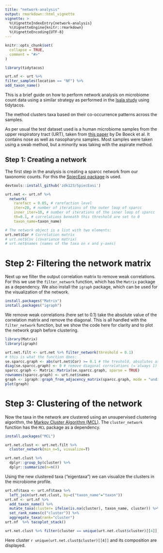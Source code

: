 ```yaml
---
title: "network-analysis"
output: rmarkdown::html_vignette
vignette: >
  %\VignetteIndexEntry{network-analysis}
  %\VignetteEngine{knitr::rmarkdown}
  %\VignetteEncoding{UTF-8}
---
```


```r
knitr::opts_chunk$set(
  collapse = TRUE,
  comment = "#>"
)
```

```r
library(tidytacos)

urt.nf <- urt %>% 
filter_samples(location == "NF") %>%
add_taxon_name() 

```

This is a brief guide on how to perform network analysis on microbiome
count data using a similar strategy as performed in the [Isala study](https://www.nature.com/articles/s41564-023-01500-0) using tidytacos. 

The method clusters taxa based on their co-occurrence patterns across the samples. 

As per usual the test dataset used is a human microbiome samples from the upper respiratory
tract (URT), taken from [this
paper](https://www.frontiersin.org/articles/10.3389/fmicb.2017.02372/full)
by De Boeck et al. It contains nose as well as nasopharynx samples. Most
samples were taken using a swab method, but a minority was taking with
the aspirate method.

## Step 1: Creating a network

The first step in the analysis is creating a sparcc network from our taxonomic counts.
For this the [SpiecEasi package](https://github.com/zdk123/SpiecEasi) is used.

```r
devtools::install_github('zdk123/SpiecEasi')
```

```r
urt.net <- urt.nf %>%
  network(
    rarefact = 0.05, # rarefaction level
    iter=20, # number of iterations of the outer loop of sparcc 
    inner_iter=10, # number of iterations of the inner loop of sparcc
    th=0.1, # correlations beneath this threshold are set to 0
    taxon_name=taxon_name)

# The network object is a list with two elements:
urt.net$Cor # Correlation matrix
# urt.net$Cov (covariance matrix)
# urt.net$names (names of the taxa on x and y-axes)
```

# Step 2: Filtering the network matrix

Next up we filter the output correlation matrix to remove weak correlations.
For this we use the `filter_network` function, which has the `Matrix` package as a dependency.
We also install the `igraph` package, which can be used for the visualization of the network.
```r
install.packages("Matrix")
install.packages("igraph")
```

We remove weak correlations (here set to 0.1) take the absolute value of the correlation matrix and remove the diagonal.
This is all handled with the `filter_network` function, but we show the code here for clarity and to plot the network graph before clustering.
```r
library(Matrix)
library(igraph)

urt.net.filt <- urt.net %>% filter_network(threshold = 0.1)
# this is what the function does:
se.sparcc.graph <- abs(urt.net$Cor) >= 0.1 # the treshold, absolutes as analysis is undirected
diag(se.sparcc.graph) <- 0 # remove diagonal correlations (= always 1)
sparcc.graph <- Matrix::Matrix(se.sparcc.graph, sparse = TRUE)
rownames(sparcc.graph) <- urt.net$names
graph <- igraph::graph_from_adjacency_matrix(sparcc.graph, mode = "undirected")
plot(graph)

```

# Step 3: Clustering of the network

Now the taxa in the network are clustered using an unsupervised clustering algorithm, the [Markov Cluster Algorithm (MCL)](https://micans.org/mcl/).
The `cluster_network` function has the `MCL` package as a dependency.

```r
install.packages("MCL")
```
```r
urt.net.clust <- urt.net.filt %>% 
  cluster_network(min_n=5, visualize=T)

urt.net.clust %>% 
  dplyr::group_by(cluster) %>% 
  dplyr::summarize(n=n())

```

Using the new clustered taxa ("eigentaxa") we can visualize the clusters in the microbiome profile.

```r
urt.nf$taxa <- urt.nf$taxa %>% 
  left_join(urt.net.clust, by=c("taxon_name"="taxon")) 
urt.nf <- urt.nf %>%
  add_taxon_name() %>% 
  mutate_taxa(cluster= ifelse(is.na(cluster), taxon_name, cluster)) %>% 
  set_rank_names(c("cluster")) %>% 
  aggregate_taxa(rank="cluster")
urt.nf  %>% tacoplot_stack()

urt.net.clust %>% filter(cluster == unique(urt.net.clust$cluster)[[4]])

```
Here cluster `r unique(urt.net.clust$cluster)[[4]]` and its composition are displayed.